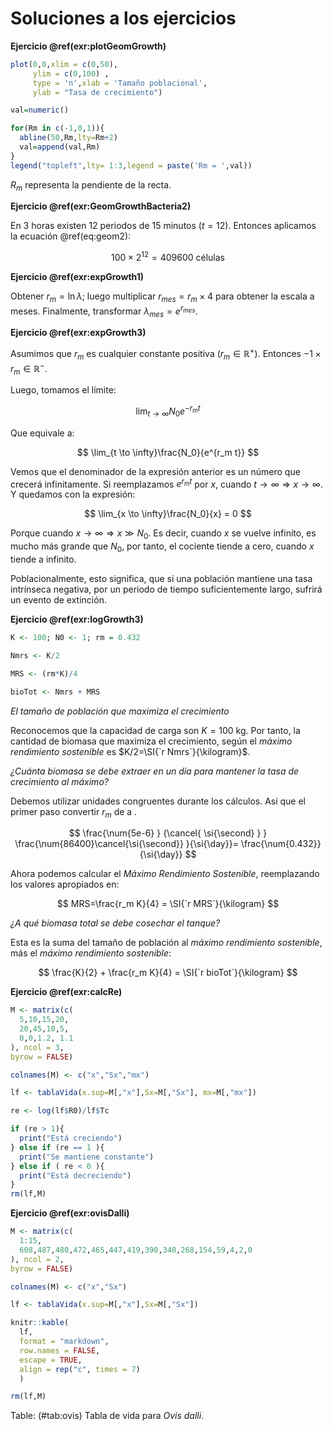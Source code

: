 # Soluciones a los ejercicios


**Ejercicio \@ref(exr:plotGeomGrowth)**


```r
plot(0,0,xlim = c(0,50),
     ylim = c(0,100) ,
     type = 'n',xlab = 'Tamaño poblacional',
     ylab = "Tasa de crecimiento")

val=numeric()

for(Rm in c(-1,0,1)){
  abline(50,Rm,lty=Rm+2)
  val=append(val,Rm)
}
legend("topleft",lty= 1:3,legend = paste('Rm = ',val))
```

$R_m$ representa la pendiente de la recta.

**Ejercicio \@ref(exr:GeomGrowthBacteria2)**

En 3 horas existen 12 periodos de 15 minutos ($t=12$). Entonces aplicamos la ecuación \@ref(eq:geom2):

$$
100\times 2^{12} = \num{409600}\text{ células}
$$


**Ejercicio \@ref(exr:expGrowth1)**

Obtener $r_m = \ln \lambda$; luego multiplicar $r_{mes}=r_m \times 4$ para obtener la escala a meses. Finalmente, transformar $\lambda_{mes}=e^{r_{mes}}$.

**Ejercicio \@ref(exr:expGrowth3)**

Asumimos que $r_m$ es cualquier constante positiva ($r_m \in \mathbb{R}^+$). Entonces $-1\times r_m \in \mathbb{R}^-$.

Luego, tomamos el límite:

$$
\lim_{t \to \infty}N_0 e^{-r_m t}
$$

Que equivale a:

$$
\lim_{t \to \infty}\frac{N_0}{e^{r_m t}}
$$

Vemos que el denominador de la expresión anterior es un número que crecerá infinitamente. Si reemplazamos $e^{r_m t}$ por $x$, cuando $t \to \infty \Rightarrow x \to \infty$. Y quedamos con la expresión:

$$
\lim_{x \to \infty}\frac{N_0}{x} = 0
$$

Porque cuando $x \to \infty \Rightarrow x \gg N_0$. Es decir, cuando $x$ se vuelve infinito, es mucho más grande que $N_0$, por tanto, el cociente tiende a cero, cuando $x$ tiende a infinito.

Poblacionalmente, esto significa, que si una población mantiene una tasa intrínseca negativa, por un periodo de tiempo suficientemente largo, sufrirá un evento de extinción.


**Ejercicio \@ref(exr:logGrowth3)**

```r
K <- 100; N0 <- 1; rm = 0.432

Nmrs <- K/2

MRS <- (rm*K)/4

bioTot <- Nmrs + MRS
```

*El tamaño de población que maximiza el crecimiento*

Reconocemos que la capacidad de carga son $K=\SI{100}{\kilogram}$. Por tanto, la cantidad de biomasa que maximiza el crecimiento, según el *máximo rendimiento sostenible* es $K/2=\SI{`r Nmrs`}{\kilogram}$.

*¿Cuánta biomasa se debe extraer en un día para mantener la tasa de crecimiento al máximo?*

Debemos utilizar unidades congruentes durante los cálculos. Así que el primer paso convertir $r_m$ de \si{\per\second} a \si{\per\day}.

$$
\frac{\num{5e-6} }
{\cancel{ \si{\second} } }
\frac{\num{86400}\cancel{\si{\second}} }{\si{\day}}= 
\frac{\num{0.432}}
{\si{\day}}
$$

Ahora podemos calcular el *Máximo Rendimiento Sostenible*, reemplazando los valores apropiados en:

$$
MRS=\frac{r_m K}{4} = \SI{`r MRS`}{\kilogram}
$$

*¿A qué biomasa total se debe cosechar el tanque?*

Esta es la suma del tamaño de población al *máximo rendimiento sostenible*, más el *máximo rendimiento sostenible*:

$$
\frac{K}{2} + \frac{r_m K}{4} = \SI{`r bioTot`}{\kilogram}
$$


**Ejercicio \@ref(exr:calcRe)**


```r
M <- matrix(c(
  5,10,15,20,
  20,45,10,5,
  0,0,1.2, 1.1
), ncol = 3,
byrow = FALSE)

colnames(M) <- c("x","Sx","mx")

lf <- tablaVida(x.sup=M[,"x"],Sx=M[,"Sx"], mx=M[,"mx"])

re <- log(lf$R0)/lf$Tc

if (re > 1){
  print("Está creciendo")
} else if (re == 1 ){
  print("Se mantiene constante")
} else if ( re < 0 ){
  print("Está decreciendo")
}
rm(lf,M)
```


**Ejercicio \@ref(exr:ovisDalli)**

```r
M <- matrix(c(
  1:15,
  608,487,480,472,465,447,419,390,348,268,154,59,4,2,0
), ncol = 2,
byrow = FALSE)

colnames(M) <- c("x","Sx")

lf <- tablaVida(x.sup=M[,"x"],Sx=M[,"Sx"])
```

\begingroup
\sffamily
\small
\singlespacing

```r
knitr::kable(
  lf,
  format = "markdown",
  row.names = FALSE,
  escape = TRUE,
  align = rep("c", times = 7)
  )

rm(lf,M)
```

Table: (\#tab:ovis) Tabla de vida para *Ovis dalli*.

\endgroup


\begingroup
\small
\printindex
\vfill
\endgroup